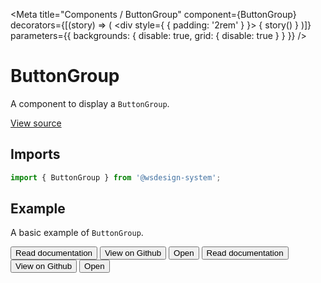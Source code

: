 
<Meta
  title="Components / ButtonGroup"
  component={ButtonGroup}
  decorators={[(story) => (
    <div style={ { padding: '2rem' } }>
      { story() }
    </div>
  )]}
  parameters={{ backgrounds: { disable: true, grid: { disable: true } } }}
/>

# ButtonGroup

A component to display a `ButtonGroup`.

[View source](https://github.com/actarian/wsdesign-system/tree/main/@components/button-group)

## Imports

```js
import { ButtonGroup } from '@wsdesign-system';
```

<!--
## Props

<ArgsTable of={ButtonGroupProps} />
-->

## Example

A basic example of `ButtonGroup`.

<Canvas>
  <Story name="default">
    <ButtonGroup>
      <Button type="default">Read documentation</Button>
      <Button type="default">View on Github</Button>
      <Button type="default"><span>Open</span> <ChevronDown /></Button>
    </ButtonGroup>
  </Story>
</Canvas>

<Canvas>
  <Story name="vertical">
    <ButtonGroup vertical>
      <Button type="default">Read documentation</Button>
      <Button type="default">View on Github</Button>
      <Button type="default"><span>Open</span> <ChevronDown /></Button>
    </ButtonGroup>
  </Story>
</Canvas>
